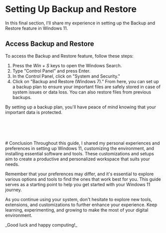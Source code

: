 
# Setting Up Backup and Restore
In this final section, I'll share my experience in setting up the Backup and Restore feature in Windows 11.

## Access Backup and Restore
To access the Backup and Restore feature, follow these steps:

1. Press the _Win + S_ keys to open the Windows Search.
2. Type "Control Panel" and press Enter.
3. In the Control Panel, click on "System and Security."
4. Click on "Backup and Restore (Windows 7)."
From here, you can set up a backup plan to ensure your important files are safely stored in case of system issues or data loss. You can also restore files from previous backups.

By setting up a backup plan, you'll have peace of mind knowing that your important data is protected.

<br/>
<br/>
<br/>
<br/>
# Conclusion
Throughout this guide, I shared my personal experiences and preferences in setting up Windows 11, customizing the environment, and installing essential software and tools. These customizations and setups aim to create a productive and personalized workspace that suits your needs.

Remember that your preferences may differ, and it's essential to explore various options and tools to find the ones that work best for you. This guide serves as a starting point to help you get started with your Windows 11 journey.

As you continue using your system, don't hesitate to explore new tools, extensions, and customizations to further enhance your experience. Keep learning, experimenting, and growing to make the most of your digital environment.

<Callout type="info">
    _Good luck and happy computing!_
</Callout>